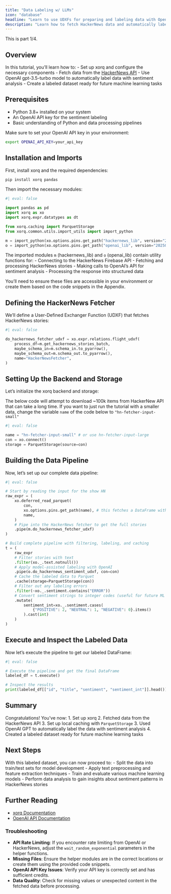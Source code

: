 ```yaml
---
title: "Data Labeling w/ LLMs"
icon: "database"
headline: "Learn to use UDXFs for preparing and labeling data with OpenAI."
description: "Learn how to fetch HackerNews data and automatically label data with sentiment using OpenAI GPT models"
---
```


This is part 1/4.

## Overview

In this tutorial, you'll learn how to:
- Set up xorq and configure the necessary components
- Fetch data from the [HackerNews API](https://github.com/HackerNews/API)
- Use OpenAI gpt-3.5-turbo model to automatically label data with sentiment analysis
- Create a labeled dataset ready for future machine learning tasks

## Prerequisites

- Python 3.8+ installed on your system
- An OpenAI API key for the sentiment labeling
- Basic understanding of Python and data processing pipelines

::: {.callout-warning}
Make sure to set your OpenAI API key in your environment:
```bash
export OPENAI_API_KEY=your_api_key
```
:::

## Installation and Imports

First, install xorq and the required dependencies:

```bash
pip install xorq pandas 
```

Then import the necessary modules:

```python
#| eval: false

import pandas as pd
import xorq as xo
import xorq.expr.datatypes as dt

from xorq.caching import ParquetStorage
from xorq.common.utils.import_utils import import_python

m = import_python(xo.options.pins.get_path("hackernews_lib", version="20250604T223424Z-2e578"))
o = import_python(xo.options.pins.get_path("openai_lib", version="20250604T223419Z-0ce44"))
```

::: {.callout-note}
The imported modules `m` (hackernews_lib) and `o` (openai_lib) contain utility
functions for:
- Connecting to the HackerNews Firebase API
- Fetching and processing HackerNews stories
- Making calls to OpenAI's API for sentiment analysis
- Processing the response into structured data

You'll need to ensure these files are accessible in your environment or create
them based on the code snippets in the Appendix.
:::

## Defining the HackerNews Fetcher

We'll define a User-Defined Exchanger Function (UDXF) that fetches HackerNews stories:

```python
#| eval: false

do_hackernews_fetcher_udxf = xo.expr.relations.flight_udxf(
    process_df=m.get_hackernews_stories_batch,
    maybe_schema_in=m.schema_in.to_pyarrow(),
    maybe_schema_out=m.schema_out.to_pyarrow(),
    name="HackerNewsFetcher",
)
```

## Setting Up the Backend and Storage

Let's initialize the xorq backend and storage:

::: {.callout-warning}
The below code will attempt to download ~100k items from HackerNew API that can
take a long time. If you want to just run the tutorial with a smaller data,
change the variable `name` of the code below to `"hn-fetcher-input-small"`
:::

```python
#| eval: false

name = "hn-fetcher-input-small" # or use hn-fetcher-input-large 
con = xo.connect()
storage = ParquetStorage(source=con)
```

## Building the Data Pipeline

Now, let's set up our complete data pipeline:

```python
#| eval: false

# Start by reading the input for the show HN
raw_expr = (
    xo.deferred_read_parquet(
        con,
        xo.options.pins.get_path(name), # this fetches a DataFrame with two columns; maxitem and n 
        name,
    )
    # Pipe into the HackerNews fetcher to get the full stories
    .pipe(m.do_hackernews_fetcher_udxf)
)

# Build complete pipeline with filtering, labeling, and caching
t = (
    raw_expr
    # Filter stories with text
    .filter(xo._.text.notnull())
    # Apply model-assisted labeling with OpenAI
    .pipe(o.do_hackernews_sentiment_udxf, con=con)
    # Cache the labeled data to Parquet
    .cache(storage=ParquetStorage(con))
    # Filter out any labeling errors
    .filter(~xo._.sentiment.contains("ERROR"))
    # Convert sentiment strings to integer codes (useful for future ML tasks)
    .mutate(
        sentiment_int=xo._.sentiment.cases(
            {"POSITIVE": 2, "NEUTRAL": 1, "NEGATIVE": 0}.items()
        ).cast(int)
    )
)
```

## Execute and Inspect the Labeled Data

Now let's execute the pipeline to get our labeled DataFrame:

```python
#| eval: false

# Execute the pipeline and get the final DataFrame
labeled_df = t.execute()

# Inspect the results
print(labeled_df[["id", "title", "sentiment", "sentiment_int"]].head())
```


## Summary

Congratulations! You've now:
1. Set up xorq
2. Fetched data from the HackerNews API
3. Set up local caching with `ParquetStorage`
3. Used OpenAI GPT to automatically label the data with sentiment analysis
4. Created a labeled dataset ready for future machine learning tasks

## Next Steps

With this labeled dataset, you can now proceed to:
- Split the data into train/test sets for model development
- Apply text preprocessing and feature extraction techniques
- Train and evaluate various machine learning models
- Perform data analysis to gain insights about sentiment patterns in HackerNews stories

## Further Reading

- [xorq Documentation](https://docs.xorq.dev)
- [OpenAI API Documentation](https://platform.openai.com/docs/api-reference)


### Troubleshooting

- **API Rate Limiting**: If you encounter rate limiting from OpenAI or HackerNews, adjust the `wait_random_exponential` parameters in the helper functions.
- **Missing Files**: Ensure the helper modules are in the correct locations or create them using the provided code snippets.
- **OpenAI API Key Issues**: Verify your API key is correctly set and has sufficient credits.
- **Data Quality**: Check for missing values or unexpected content in the fetched data before processing.
